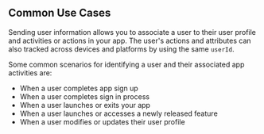 ## Common Use Cases
Sending user information allows you to associate a user to their user profile and activities or actions in your app.  The user's actions and attributes can also tracked across devices and platforms by using the same `userId`.  

Some common scenarios for identifying a user and their associated app activities are:
* When a user completes app sign up
* When a user completes sign in process
* When a user launches or exits your app
* When a user launches or accesses a newly released feature
* When a user modifies or updates their user profile